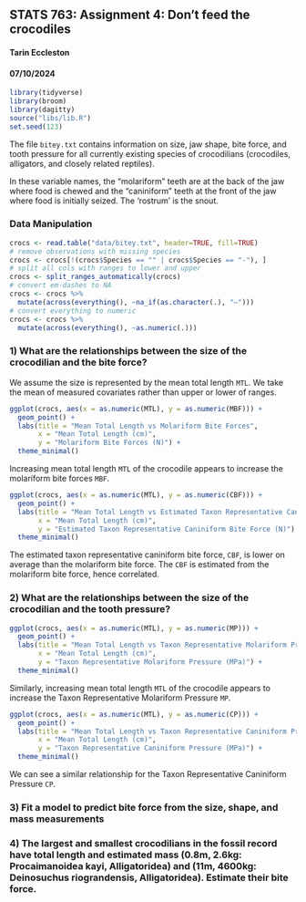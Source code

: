 ## STATS 763: Assignment 4: Don't feed the crocodiles
#### Tarin Eccleston
#### 07/10/2024

```r
library(tidyverse)
library(broom)
library(dagitty)
source("libs/lib.R")
set.seed(123)
```

The file `bitey.txt` contains information on size, jaw shape, bite force, and tooth pressure for all currently existing species of crocodilians (crocodiles, alligators, and closely related reptiles).

In these variable names, the "molariform" teeth are at the back of the jaw where food is chewed and the "caniniform" teeth at the front of the jaw where food is initially seized.  The 'rostrum' is the snout.  

### Data Manipulation

```r
crocs <- read.table("data/bitey.txt", header=TRUE, fill=TRUE)
# remove observations with missing species
crocs <- crocs[!(crocs$Species == "" | crocs$Species == "-"), ]
# split all cols with ranges to lower and upper
crocs <- split_ranges_automatically(crocs)
# convert em-dashes to NA
crocs <- crocs %>%
  mutate(across(everything(), ~na_if(as.character(.), "—")))
# convert everything to numeric
crocs <- crocs %>%
  mutate(across(everything(), ~as.numeric(.)))
```

### 1) What are the relationships between the size of the crocodilian and the bite force?

We assume the size is represented by the mean total length `MTL`. We take the mean of measured covariates rather than upper or lower of ranges.

```r
ggplot(crocs, aes(x = as.numeric(MTL), y = as.numeric(MBF))) +
  geom_point() +
  labs(title = "Mean Total Length vs Molariform Bite Forces",
       x = "Mean Total Length (cm)",
       y = "Molariform Bite Forces (N)") +
  theme_minimal()
```

Increasing mean total length `MTL` of the crocodile appears to increase the molariform bite forces `MBF`. 

```r
ggplot(crocs, aes(x = as.numeric(MTL), y = as.numeric(CBF))) +
  geom_point() +
  labs(title = "Mean Total Length vs Estimated Taxon Representative Caniniform Bite Force",
       x = "Mean Total Length (cm)",
       y = "Estimated Taxon Representative Caniniform Bite Force (N)") +
  theme_minimal()
```

The estimated taxon representative caniniform bite force, `CBF`, is lower on average than the molariform bite force. The `CBF` is estimated from the molariform bite force, hence correlated.

### 2) What are the relationships between the size of the crocodilian and the tooth pressure?

```r
ggplot(crocs, aes(x = as.numeric(MTL), y = as.numeric(MP))) +
  geom_point() +
  labs(title = "Mean Total Length vs Taxon Representative Molariform Pressure",
       x = "Mean Total Length (cm)",
       y = "Taxon Representative Molariform Pressure (MPa)") +
  theme_minimal()
```

Similarly, increasing mean total length `MTL` of the crocodile appears to increase the Taxon Representative Molariform Pressure `MP`. 

```r
ggplot(crocs, aes(x = as.numeric(MTL), y = as.numeric(CP))) +
  geom_point() +
  labs(title = "Mean Total Length vs Taxon Representative Caniniform Pressure",
       x = "Mean Total Length (cm)",
       y = "Taxon Representative Caniniform Pressure (MPa)") +
  theme_minimal()
```

We can see a similar relationship for the Taxon Representative Caniniform Pressure `CP`.

### 3) Fit a model to predict bite force from the size, shape, and mass measurements

### 4) The largest and smallest crocodilians in the fossil record have total length and estimated mass (0.8m, 2.6kg: Procaimanoidea kayi, Alligatoridea) and (11m, 4600kg: Deinosuchus riograndensis, Alligatoridea). Estimate their bite force. 